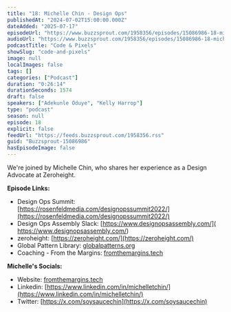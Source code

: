 ```yaml
---
title: "18: Michelle Chin - Design Ops"
publishedAt: "2024-07-02T15:00:00.000Z"
dateAdded: "2025-07-17"
episodeUrl: "https://www.buzzsprout.com/1958356/episodes/15086986-18-michelle-chin-design-ops.mp3"
audioUrl: "https://www.buzzsprout.com/1958356/episodes/15086986-18-michelle-chin-design-ops.mp3"
podcastTitle: "Code & Pixels"
showSlug: "code-and-pixels"
image: null
localImages: false
tags: []
categories: ["Podcast"]
duration: "0:26:14"
durationSeconds: 1574
draft: false
speakers: ["Adekunle Oduye", "Kelly Harrop"]
type: "podcast"
season: null
episode: 18
explicit: false
feedUrl: "https://feeds.buzzsprout.com/1958356.rss"
guid: "Buzzsprout-15086986"
hasEpisodeImage: false
---
```

We're joined by Michelle Chin, who shares her experience as a Design Advocate at Zeroheight.  
  
**Episode Links:**

-   Design Ops Summit: [https://rosenfeldmedia.com/designopssummit2022/](https://rosenfeldmedia.com/designopssummit2022/)
-   Design Ops Assembly Slack: [https://www.designopsassembly.com/]( https://www.designopsassembly.com/)
-   zeroheight: [https://zeroheight.com/](https://zeroheight.com/)
-   Global Pattern Library: [globalpatterns.org](http://globalpatterns.org)
-   Coaching - From the Margins: [fromthemargins.tech](http://fromthemargins.tech)

**Michelle's Socials:**

-   Website: [fromthemargins.tech](http://fromthemargins.tech)
-   Linkedin: [https://www.linkedin.com/in/michelletchin/](https://www.linkedin.com/in/michelletchin/)
-   Twitter: [https://x.com/soysaucechin](https://x.com/soysaucechin)
